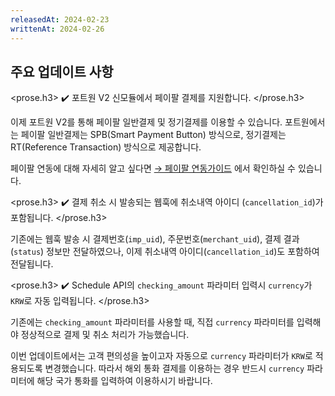 ```yaml
---
releasedAt: 2024-02-23
writtenAt: 2024-02-26
---
```



## 주요 업데이트 사항

<prose.h3>
  <PaymentV2 />
  ✔️ 포트원 V2 신모듈에서 페이팔 결제를 지원합니다.
</prose.h3>

이제 포트원 V2를 통해 페이팔 일반결제 및 정기결제를 이용할 수 있습니다. 포트원에서는 페이팔 일반결제는 SPB(Smart Payment Button) 방식으로, 정기결제는 RT(Reference Transaction) 방식으로 제공합니다.

페이팔 연동에 대해 자세히 알고 싶다면 [→ 페이팔 연동가이드](/docs/ko/v2-payment/pg/paypal-v2?v=v2) 에서 확인하실 수 있습니다.

<prose.h3>
  <PaymentV1 />
  ✔️ 결제 취소 시 발송되는 웹훅에 취소내역 아이디 (`cancellation_id`)가 포함됩니다.
</prose.h3>

기존에는 웹훅 발송 시 결제번호(`imp_uid`), 주문번호(`merchant_uid`), 결제 결과(`status`) 정보만 전달하였으나, 이제 취소내역 아이디(`cancellation_id`)도 포함하여 전달됩니다.

<prose.h3>
  <PaymentV1 />
  ✔️ Schedule API의 `checking_amount` 파라미터 입력시 `currency`가 `KRW`로 자동 입력됩니다.
</prose.h3>

기존에는 `checking_amount` 파라미터를 사용할 때, 직접 `currency` 파라미터를 입력해야 정상적으로 결제 및 취소 처리가 가능했습니다. 

이번 업데이트에서는 고객 편의성을 높이고자 자동으로 `currency` 파라미터가 `KRW`로 적용되도록 변경했습니다.
따라서 해외 통화 결제를 이용하는 경우 반드시 `currency` 파라미터에 해당 국가 통화를 입력하여 이용하시기 바랍니다.
